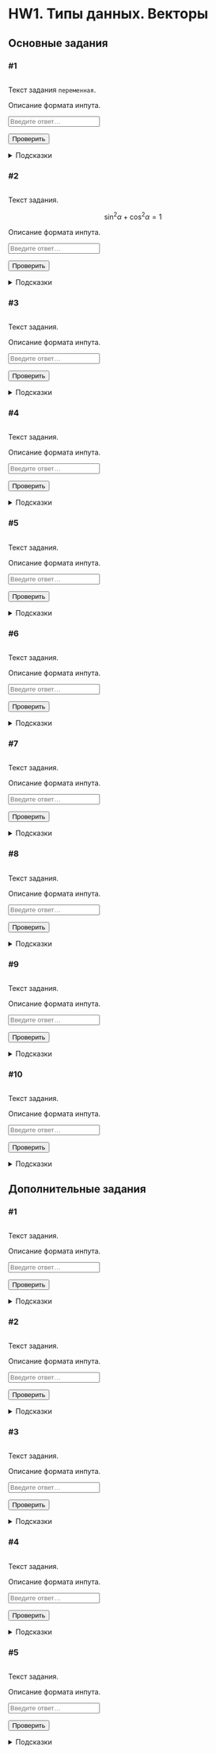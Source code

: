 # HW1. Типы данных. Векторы {#hw1 .unnumbered}

```{=html}
<!--
REPLACE ALL hw1 TO hw<n> WITH MATCH CASE
-->
```
## Основные задания {#hw1_main}

### #1

<img id="hw1-1-level" class="level"/>

::: {#hw1-1-task .task}
Текст задания `переменная`.
:::

::: {#hw1-1-autocheck .autocheck}
::: {#hw1-1-ir .input-requirements}
Описание формата инпута.
:::

<input class="autocheck-input" type="text" id="hw1-1" placeholder="Введите ответ…">

<input class="autocheck-button" type="button" value="Проверить" onclick="check('hw1-1')">

::: {#hw1-1-fb .autocheck-feedback}
:::
:::

::: hints-wrapper
<details class="hints" id="hw1-1-hints">

<summary>Подсказки</summary>

<details class="hint">

<summary>Как делать задание?</summary>

</details>

<details class="hint">

<summary>Что надо сделать?</summary>

</details>

<details class="hint">

<summary>Ответ неверный</summary>

</details>

</details>
:::

### #2

<img id="hw1-2-level" class="level"/>

::: {#hw1-2-task .task}
Текст задания.

$$\sin^2{\alpha} + \cos^2{\alpha} = 1$$
:::

::: {#hw1-2-autocheck .autocheck}
::: {#hw1-2-ir .input-requirements}
Описание формата инпута.
:::

<input class="autocheck-input" type="text" id="hw1-2" placeholder="Введите ответ…">

<input class="autocheck-button" type="button" value="Проверить" onclick="check('hw1-2')">

::: {#hw1-2-fb .autocheck-feedback}
:::
:::

::: hints-wrapper
<details class="hints" id="hw1-2-hints">

<summary>Подсказки</summary>

<details class="hint">

<summary>Как делать задание?</summary>

</details>

<details class="hint">

<summary>Что надо сделать?</summary>

</details>

<details class="hint">

<summary>Ответ неверный</summary>

</details>

</details>
:::

### #3

<img id="hw1-3-level" class="level"/>

::: {#hw1-3-task .task}
Текст задания.
:::

::: {#hw1-3-autocheck .autocheck}
::: {#hw1-3-ir .input-requirements}
Описание формата инпута.
:::

<input class="autocheck-input" type="text" id="hw1-3" placeholder="Введите ответ…">

<input class="autocheck-button" type="button" value="Проверить" onclick="check('hw1-3')">

::: {#hw1-3-fb .autocheck-feedback}
:::
:::

::: hints-wrapper
<details class="hints" id="hw1-3-hints">

<summary>Подсказки</summary>

<details class="hint">

<summary>Как делать задание?</summary>

</details>

<details class="hint">

<summary>Что надо сделать?</summary>

</details>

<details class="hint">

<summary>Ответ неверный</summary>

</details>

</details>
:::

### #4

<img id="hw1-4-level" class="level"/>

::: {#hw1-4-task .task}
Текст задания.
:::

::: {#hw1-4-autocheck .autocheck}
::: {#hw1-4-ir .input-requirements}
Описание формата инпута.
:::

<input class="autocheck-input" type="text" id="hw1-4" placeholder="Введите ответ…">

<input class="autocheck-button" type="button" value="Проверить" onclick="check('hw1-4')">

::: {#hw1-4-fb .autocheck-feedback}
:::
:::

::: hints-wrapper
<details class="hints" id="hw1-4-hints">

<summary>Подсказки</summary>

<details class="hint">

<summary>Как делать задание?</summary>

</details>

<details class="hint">

<summary>Что надо сделать?</summary>

</details>

<details class="hint">

<summary>Ответ неверный</summary>

</details>

</details>
:::

### #5

<img id="hw1-5-level" class="level"/>

::: {#hw1-5-task .task}
Текст задания.
:::

::: {#hw1-5-autocheck .autocheck}
::: {#hw1-5-ir .input-requirements}
Описание формата инпута.
:::

<input class="autocheck-input" type="text" id="hw1-5" placeholder="Введите ответ…">

<input class="autocheck-button" type="button" value="Проверить" onclick="check('hw1-5')">

::: {#hw1-5-fb .autocheck-feedback}
:::
:::

::: hints-wrapper
<details class="hints" id="hw1-5-hints">

<summary>Подсказки</summary>

<details class="hint">

<summary>Как делать задание?</summary>

</details>

<details class="hint">

<summary>Что надо сделать?</summary>

</details>

<details class="hint">

<summary>Ответ неверный</summary>

</details>

</details>
:::

### #6

<img id="hw1-6-level" class="level"/>

::: {#hw1-6-task .task}
Текст задания.
:::

::: {#hw1-6-autocheck .autocheck}
::: {#hw1-6-ir .input-requirements}
Описание формата инпута.
:::

<input class="autocheck-input" type="text" id="hw1-6" placeholder="Введите ответ…">

<input class="autocheck-button" type="button" value="Проверить" onclick="check('hw1-6')">

::: {#hw1-6-fb .autocheck-feedback}
:::
:::

::: hints-wrapper
<details class="hints" id="hw1-6-hints">

<summary>Подсказки</summary>

<details class="hint">

<summary>Как делать задание?</summary>

</details>

<details class="hint">

<summary>Что надо сделать?</summary>

</details>

<details class="hint">

<summary>Ответ неверный</summary>

</details>

</details>
:::

### #7

<img id="hw1-7-level" class="level"/>

::: {#hw1-7-task .task}
Текст задания.
:::

::: {#hw1-7-autocheck .autocheck}
::: {#hw1-7-ir .input-requirements}
Описание формата инпута.
:::

<input class="autocheck-input" type="text" id="hw1-7" placeholder="Введите ответ…">

<input class="autocheck-button" type="button" value="Проверить" onclick="check('hw1-7')">

::: {#hw1-7-fb .autocheck-feedback}
:::
:::

::: hints-wrapper
<details class="hints" id="hw1-7-hints">

<summary>Подсказки</summary>

<details class="hint">

<summary>Как делать задание?</summary>

</details>

<details class="hint">

<summary>Что надо сделать?</summary>

</details>

<details class="hint">

<summary>Ответ неверный</summary>

</details>

</details>
:::

### #8

<img id="hw1-8-level" class="level"/>

::: {#hw1-8-task .task}
Текст задания.
:::

::: {#hw1-8-autocheck .autocheck}
::: {#hw1-8-ir .input-requirements}
Описание формата инпута.
:::

<input class="autocheck-input" type="text" id="hw1-8" placeholder="Введите ответ…">

<input class="autocheck-button" type="button" value="Проверить" onclick="check('hw1-8')">

::: {#hw1-8-fb .autocheck-feedback}
:::
:::

::: hints-wrapper
<details class="hints" id="hw1-8-hints">

<summary>Подсказки</summary>

<details class="hint">

<summary>Как делать задание?</summary>

</details>

<details class="hint">

<summary>Что надо сделать?</summary>

</details>

<details class="hint">

<summary>Ответ неверный</summary>

</details>

</details>
:::

### #9

<img id="hw1-9-level" class="level"/>

::: {#hw1-9-task .task}
Текст задания.
:::

::: {#hw1-9-autocheck .autocheck}
::: {#hw1-9-ir .input-requirements}
Описание формата инпута.
:::

<input class="autocheck-input" type="text" id="hw1-9" placeholder="Введите ответ…">

<input class="autocheck-button" type="button" value="Проверить" onclick="check('hw1-9')">

::: {#hw1-9-fb .autocheck-feedback}
:::
:::

::: hints-wrapper
<details class="hints" id="hw1-9-hints">

<summary>Подсказки</summary>

<details class="hint">

<summary>Как делать задание?</summary>

</details>

<details class="hint">

<summary>Что надо сделать?</summary>

</details>

<details class="hint">

<summary>Ответ неверный</summary>

</details>

</details>
:::

### #10

<img id="hw1-10-level" class="level"/>

::: {#hw1-10-task .task}
Текст задания.
:::

::: {#hw1-10-autocheck .autocheck}
::: {#hw1-10-ir .input-requirements}
Описание формата инпута.
:::

<input class="autocheck-input" type="text" id="hw1-10" placeholder="Введите ответ…">

<input class="autocheck-button" type="button" value="Проверить" onclick="check('hw1-10')">

::: {#hw1-10-fb .autocheck-feedback}
:::
:::

::: hints-wrapper
<details class="hints" id="hw1-10-hints">

<summary>Подсказки</summary>

<details class="hint">

<summary>Как делать задание?</summary>

</details>

<details class="hint">

<summary>Что надо сделать?</summary>

</details>

<details class="hint">

<summary>Ответ неверный</summary>

</details>

</details>
:::

## Дополнительные задания {#hw1_add}

### #1

<img id="hw1-11-level" class="level"/>

::: {#hw1-11-task .task}
Текст задания.
:::

::: {#hw1-11-autocheck .autocheck}
::: {#hw1-11-ir .input-requirements}
Описание формата инпута.
:::

<input class="autocheck-input" type="text" id="hw1-11" placeholder="Введите ответ…">

<input class="autocheck-button" type="button" value="Проверить" onclick="check('hw1-11')">

::: {#hw1-11-fb .autocheck-feedback}
:::
:::

::: hints-wrapper
<details class="hints" id="hw1-11-hints">

<summary>Подсказки</summary>

<details class="hint">

<summary>Как делать задание?</summary>

</details>

<details class="hint">

<summary>Что надо сделать?</summary>

</details>

<details class="hint">

<summary>Ответ неверный</summary>

</details>

</details>
:::

### #2

<img id="hw1-12-level" class="level"/>

::: {#hw1-12-task .task}
Текст задания.
:::

::: {#hw1-12-autocheck .autocheck}
::: {#hw1-12-ir .input-requirements}
Описание формата инпута.
:::

<input class="autocheck-input" type="text" id="hw1-12" placeholder="Введите ответ…">

<input class="autocheck-button" type="button" value="Проверить" onclick="check('hw1-12')">

::: {#hw1-12-fb .autocheck-feedback}
:::
:::

::: hints-wrapper
<details class="hints" id="hw1-12-hints">

<summary>Подсказки</summary>

<details class="hint">

<summary>Как делать задание?</summary>

</details>

<details class="hint">

<summary>Что надо сделать?</summary>

</details>

<details class="hint">

<summary>Ответ неверный</summary>

</details>

</details>
:::

### #3

<img id="hw1-13-level" class="level"/>

::: {#hw1-13-task .task}
Текст задания.
:::

::: {#hw1-13-autocheck .autocheck}
::: {#hw1-13-ir .input-requirements}
Описание формата инпута.
:::

<input class="autocheck-input" type="text" id="hw1-13" placeholder="Введите ответ…">

<input class="autocheck-button" type="button" value="Проверить" onclick="check('hw1-13')">

::: {#hw1-13-fb .autocheck-feedback}
:::
:::

::: hints-wrapper
<details class="hints" id="hw1-13-hints">

<summary>Подсказки</summary>

<details class="hint">

<summary>Как делать задание?</summary>

</details>

<details class="hint">

<summary>Что надо сделать?</summary>

</details>

<details class="hint">

<summary>Ответ неверный</summary>

</details>

</details>
:::

### #4

<img id="hw1-14-level" class="level"/>

::: {#hw1-14-task .task}
Текст задания.
:::

::: {#hw1-14-autocheck .autocheck}
::: {#hw1-14-ir .input-requirements}
Описание формата инпута.
:::

<input class="autocheck-input" type="text" id="hw1-14" placeholder="Введите ответ…">

<input class="autocheck-button" type="button" value="Проверить" onclick="check('hw1-14')">

::: {#hw1-14-fb .autocheck-feedback}
:::
:::

::: hints-wrapper
<details class="hints" id="hw1-14-hints">

<summary>Подсказки</summary>

<details class="hint">

<summary>Как делать задание?</summary>

</details>

<details class="hint">

<summary>Что надо сделать?</summary>

</details>

<details class="hint">

<summary>Ответ неверный</summary>

</details>

</details>
:::

### #5

<img id="hw1-15-level" class="level"/>

::: {#hw1-15-task .task}
Текст задания.
:::

::: {#hw1-15-autocheck .autocheck}
::: {#hw1-15-ir .input-requirements}
Описание формата инпута.
:::

<input class="autocheck-input" type="text" id="hw1-15" placeholder="Введите ответ…">

<input class="autocheck-button" type="button" value="Проверить" onclick="check('hw1-15')">

::: {#hw1-15-fb .autocheck-feedback}
:::
:::

::: hints-wrapper
<details class="hints" id="hw1-15-hints">

<summary>Подсказки</summary>

<details class="hint">

<summary>Как делать задание?</summary>

</details>

<details class="hint">

<summary>Что надо сделать?</summary>

</details>

<details class="hint">

<summary>Ответ неверный</summary>

</details>

</details>
:::

```{=html}
<!--- CHANGE hw1 TO hw<n> IN THE LINES BELOW--->
<script type="text/javascript" src="./js/hw1.json"></script>
<script type="text/javascript" src="./js/hw.js"></script>
```
